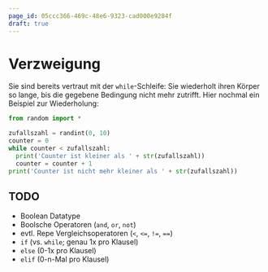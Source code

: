 ```yaml
---
page_id: 05ccc366-469c-48e6-9323-cad000e9284f
draft: true
---
```


# Verzweigung
Sie sind bereits vertraut mit der `while`-Schleife: Sie wiederholt ihren Körper so lange, bis die gegebene Bedingung nicht mehr zutrifft. Hier nochmal ein Beispiel zur Wiederholung:

```py live_py
from random import *

zufallszahl = randint(0, 10)
counter = 0
while counter < zufallszahl:
  print('Counter ist kleiner als ' + str(zufallszahl))
  counter = counter + 1
print('Counter ist nicht mehr kleiner als ' + str(zufallszahl))
```

## TODO
- Boolean Datatype
- Boolsche Operatoren (`and`, `or`, `not`)
- evtl. Repe Vergleichsoperatoren (`<`, `<=`, `!=`, `==`)
- `if` (vs. `while`; genau 1x pro Klausel)
- `else` (0-1x pro Klausel)
- `elif` (0-n-Mal pro Klausel)
